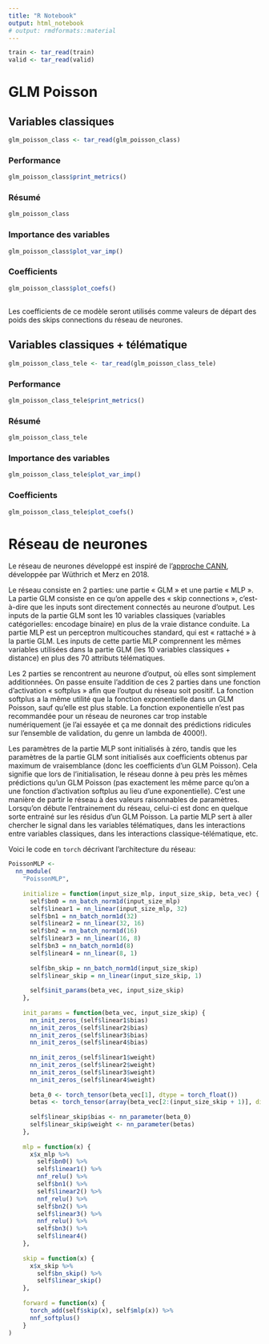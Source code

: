 ```yaml
---
title: "R Notebook"
output: html_notebook
# output: rmdformats::material
---
```


```r
train <- tar_read(train)
valid <- tar_read(valid)
```


# GLM Poisson

## Variables classiques {.tabset .tabset-pills}

```r
glm_poisson_class <- tar_read(glm_poisson_class)
```

### Performance {-}
```r
glm_poisson_class$print_metrics()
```

### Résumé {-}
```r
glm_poisson_class
```

### Importance des variables {-}
```r
glm_poisson_class$plot_var_imp()
```

### Coefficients {-}
```r
glm_poisson_class$plot_coefs()
```

## {-}

Les coefficients de ce modèle seront utilisés comme valeurs de départ des poids des skips connections du réseau de neurones.

## Variables classiques + télématique {.tabset .tabset-pills}

```r
glm_poisson_class_tele <- tar_read(glm_poisson_class_tele)
```

### Performance {-}
```r
glm_poisson_class_tele$print_metrics()
```

### Résumé {-}
```r
glm_poisson_class_tele
```

### Importance des variables {-}
```r
glm_poisson_class_tele$plot_var_imp()
```

### Coefficients {-}
```r
glm_poisson_class_tele$plot_coefs()
```


# Réseau de neurones

Le réseau de neurones développé est inspiré de l'[approche CANN](https://www.cambridge.org/core/journals/astin-bulletin-journal-of-the-iaa/article/editorial-yes-we-cann/66E8BEC373B5CCEF3BF3303D442D6B75), développée par Wüthrich et Merz en 2018.

Le réseau consiste en 2 parties: une partie « GLM » et une partie « MLP ». La partie GLM consiste en ce qu'on appelle des « skip connections », c'est-à-dire que les inputs sont directement connectés au neurone d'output. Les inputs de la partie GLM sont les 10 variables classiques (variables catégorielles: encodage binaire) en plus de la vraie distance conduite. La partie MLP est un perceptron multicouches standard, qui est « rattaché » à la partie GLM. Les inputs de cette partie MLP comprennent les mêmes variables utilisées dans la partie GLM (les 10 variables classiques + distance) en plus des 70 attributs télématiques. 

Les 2 parties se rencontrent au neurone d'output, où elles sont simplement additionnées. On passe ensuite l'addition de ces 2 parties dans une fonction d'activation « softplus » afin que l'output du réseau soit positif. La fonction softplus a la même utilité que la fonction exponentielle dans un GLM Poisson, sauf qu'elle est plus stable. La fonction exponentielle n'est pas recommandée pour un réseau de neurones car trop instable numériquement (je l'ai essayée et ça me donnait des prédictions ridicules sur l'ensemble de validation, du genre un lambda de 4000!).

Les paramètres de la partie MLP sont initialisés à zéro, tandis que les paramètres de la partie GLM sont initialisés aux coefficients obtenus par maximum de vraisemblance (donc les coefficients d'un GLM Poisson). Cela signifie que lors de l'initialisation, le réseau donne à peu près les mêmes prédictions qu'un GLM Poisson (pas exactement les même parce qu'on a une fonction d'activation softplus au lieu d'une exponentielle). C'est une manière de partir le réseau à des valeurs raisonnables de paramètres. Lorsqu'on débute l'entrainement du réseau, celui-ci est donc en quelque sorte entrainé sur les résidus d'un GLM Poisson. La partie MLP sert à aller chercher le signal dans les variables télématiques, dans les interactions entre variables classiques, dans les interactions classique-télématique, etc.

Voici le code en `torch` décrivant l'architecture du réseau:

```r
PoissonMLP <- 
  nn_module(
    "PoissonMLP",
    
    initialize = function(input_size_mlp, input_size_skip, beta_vec) {
      self$bn0 = nn_batch_norm1d(input_size_mlp)
      self$linear1 = nn_linear(input_size_mlp, 32)
      self$bn1 = nn_batch_norm1d(32)
      self$linear2 = nn_linear(32, 16)
      self$bn2 = nn_batch_norm1d(16)
      self$linear3 = nn_linear(16, 8)
      self$bn3 = nn_batch_norm1d(8)
      self$linear4 = nn_linear(8, 1)
      
      self$bn_skip = nn_batch_norm1d(input_size_skip)
      self$linear_skip = nn_linear(input_size_skip, 1)
      
      self$init_params(beta_vec, input_size_skip)
    },
    
    init_params = function(beta_vec, input_size_skip) {
      nn_init_zeros_(self$linear1$bias)
      nn_init_zeros_(self$linear2$bias)
      nn_init_zeros_(self$linear3$bias)
      nn_init_zeros_(self$linear4$bias)
      
      nn_init_zeros_(self$linear1$weight)
      nn_init_zeros_(self$linear2$weight)
      nn_init_zeros_(self$linear3$weight)
      nn_init_zeros_(self$linear4$weight)
      
      beta_0 <- torch_tensor(beta_vec[1], dtype = torch_float())
      betas <- torch_tensor(array(beta_vec[2:(input_size_skip + 1)], dim = c(1, input_size_skip)), dtype = torch_float())
      
      self$linear_skip$bias <- nn_parameter(beta_0)
      self$linear_skip$weight <- nn_parameter(betas)
    },
    
    mlp = function(x) {
      x$x_mlp %>% 
        self$bn0() %>%
        self$linear1() %>% 
        nnf_relu() %>%
        self$bn1() %>% 
        self$linear2() %>%
        nnf_relu() %>%
        self$bn2() %>% 
        self$linear3() %>% 
        nnf_relu() %>%
        self$bn3() %>% 
        self$linear4()
    },
    
    skip = function(x) {
      x$x_skip %>% 
        self$bn_skip() %>% 
        self$linear_skip()
    },
    
    forward = function(x) {
      torch_add(self$skip(x), self$mlp(x)) %>% 
      nnf_softplus()
    }
)
```



